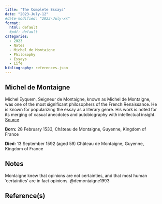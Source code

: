```yaml
---
title: "The Complete Essays"
date: "2023-July-12"
#date-modified: "2023-July-xx"
format: 
  html: default
  #pdf: default
categories:
  - 2023
  - Notes
  - Michel de Montaigne
  - Philosophy
  - Essays
  - Life
bibliography: references.json
---
```


## **Michel de Montaigne**

Michel Eyquem, Seigneur de Montaigne, known as Michel de Montaigne, was one of the most significant philosophers of the French Renaissance. He is known for popularizing the essay as a literary genre. His work is noted for its merging of casual anecdotes and autobiography with intellectual insight. [Source](https://en.wikipedia.org/wiki/Michel_de_Montaigne "Wikipedia")

**Born:** 28 February 1533, Château de Montaigne, Guyenne, Kingdom of France

**Died:** 13 September 1592 (aged 59) Château de Montaigne, Guyenne, Kingdom of France

## Notes

Montaigne knew that opinions are not certainties, and that most human 'certainties' are in fact opinions. @demontaigne1993

## Reference(s)
